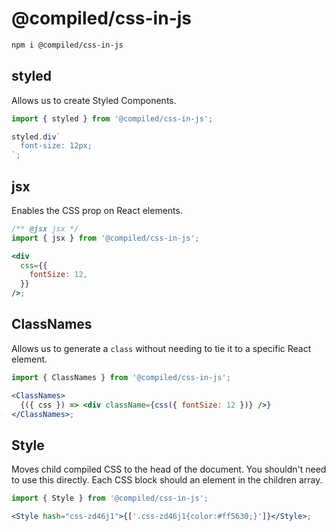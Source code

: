 # @compiled/css-in-js

```bash
npm i @compiled/css-in-js
```

## styled

Allows us to create Styled Components.

```jsx
import { styled } from '@compiled/css-in-js';

styled.div`
  font-size: 12px;
`;
```

## jsx

Enables the CSS prop on React elements.

```jsx
/** @jsx jsx */
import { jsx } from '@compiled/css-in-js';

<div
  css={{
    fontSize: 12,
  }}
/>;
```

## ClassNames

Allows us to generate a `class` without needing to tie it to a specific React element.

```jsx
import { ClassNames } from '@compiled/css-in-js';

<ClassNames>
  {({ css }) => <div className={css({ fontSize: 12 })} />}
</ClassNames>;
```

## Style

Moves child compiled CSS to the head of the document.
You shouldn't need to use this directly.
Each CSS block should an element in the children array.

```jsx
import { Style } from '@compiled/css-in-js';

<Style hash="css-zd46j1">{['.css-zd46j1{color:#ff5630;}']}</Style>;
```
